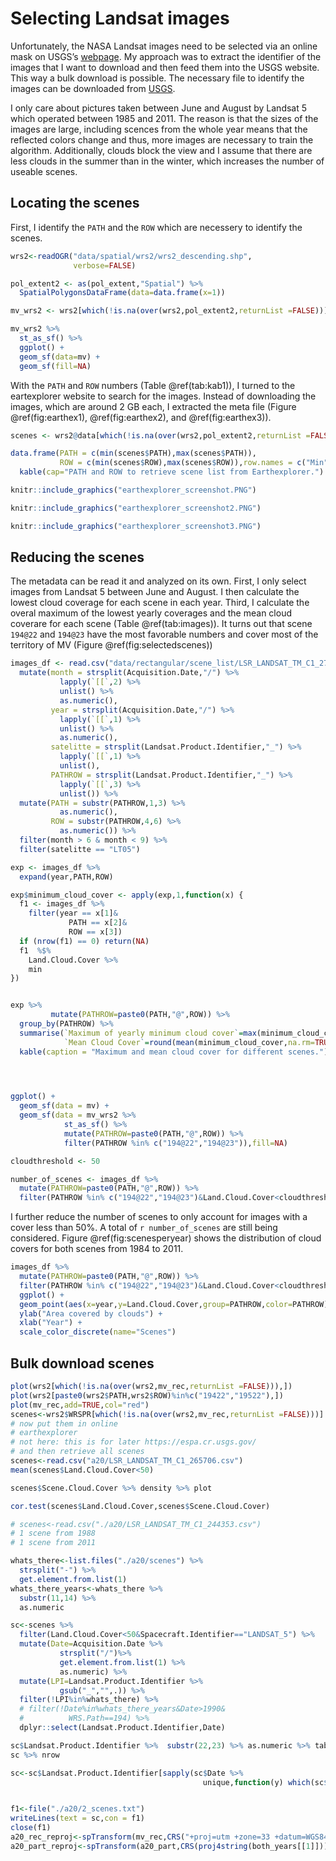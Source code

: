 # Selecting Landsat images

Unfortunately, the NASA Landsat images need to be selected via an online mask on USGS's [webpage](https://earthexplorer.usgs.gov/). My approach was to extract the identifier of the images that I want to download and then feed them into the USGS website. This way a bulk download is possible. The necessary file to identify the images can be downloaded from [USGS](https://landsat.usgs.gov/pathrow-shapefiles).  
  
I only care about pictures taken between June and August by Landsat 5 which operated between 1985 and 2011. The reason is that the sizes of the images are large, including scences from the whole year means that the reflected colors change and thus, more images are necessary to train the algorithm. Additionally, clouds block the view and I assume that there are less clouds in the summer than in the winter, which increases the number of useable scenes.  
  
## Locating the scenes
First, I identify the `PATH` and the `ROW` which are necessery to identify the scenes.  

```r

wrs2<-readOGR("data/spatial/wrs2/wrs2_descending.shp",
              verbose=FALSE)

pol_extent2 <- as(pol_extent,"Spatial") %>% 
  SpatialPolygonsDataFrame(data=data.frame(x=1))

mv_wrs2 <- wrs2[which(!is.na(over(wrs2,pol_extent2,returnList =FALSE))),] 

mv_wrs2 %>% 
  st_as_sf() %>% 
  ggplot() +
  geom_sf(data=mv) +
  geom_sf(fill=NA) 

```

With the `PATH` and `ROW` numbers (Table \@ref(tab:kab1)), I turned to the eartexplorer website to search for the images. Instead of downloading the images, which are around 2 GB each, I extracted the meta file (Figure \@ref(fig:earthex1), \@ref(fig:earthex2), and \@ref(fig:earthex3)).


```r
scenes <- wrs2@data[which(!is.na(over(wrs2,pol_extent2,returnList =FALSE))),c("PATH","ROW")]

data.frame(PATH = c(min(scenes$PATH),max(scenes$PATH)),
           ROW = c(min(scenes$ROW),max(scenes$ROW)),row.names = c("Min","Max")) %>% 
  kable(cap="PATH and ROW to retrieve scene list from Earthexplorer.")
```


```r
knitr::include_graphics("earthexplorer_screenshot.PNG")
```

```r
knitr::include_graphics("earthexplorer_screenshot2.PNG")
```

```r
knitr::include_graphics("earthexplorer_screenshot3.PNG")
```

## Reducing the scenes

The metadata can be read it and analyzed on its own. First, I only select images from Landsat 5 between June and August. I then calculate the lowest cloud coverage for each scene in each year. Third, I calculate the overal maximum of the lowest yearly coverages and the mean cloud coverare for each scene (Table \@ref(tab:images)). It turns out that scene `194@22` and `194@23` have the most favorable numbers and cover most of the territory of MV (Figure \@ref(fig:selectedscenes))

```r

images_df <- read.csv("data/rectangular/scene_list/LSR_LANDSAT_TM_C1_279839.csv") %>% 
  mutate(month = strsplit(Acquisition.Date,"/") %>% 
           lapply(`[[`,2) %>% 
           unlist() %>% 
           as.numeric(),
         year = strsplit(Acquisition.Date,"/") %>% 
           lapply(`[[`,1) %>% 
           unlist() %>% 
           as.numeric(),
         satelitte = strsplit(Landsat.Product.Identifier,"_") %>% 
           lapply(`[[`,1) %>% 
           unlist(),
         PATHROW = strsplit(Landsat.Product.Identifier,"_") %>% 
           lapply(`[[`,3) %>% 
           unlist()) %>% 
  mutate(PATH = substr(PATHROW,1,3) %>%
           as.numeric(),
         ROW = substr(PATHROW,4,6) %>%
           as.numeric()) %>%
  filter(month > 6 & month < 9) %>% 
  filter(satelitte == "LT05")

exp <- images_df %>% 
  expand(year,PATH,ROW)

exp$minimum_cloud_cover <- apply(exp,1,function(x) {
  f1 <- images_df %>% 
    filter(year == x[1]&
             PATH == x[2]&
             ROW == x[3]) 
  if (nrow(f1) == 0) return(NA)
  f1  %$% 
    Land.Cloud.Cover %>% 
    min
})


exp %>% 
         mutate(PATHROW=paste0(PATH,"@",ROW)) %>% 
  group_by(PATHROW) %>% 
  summarise(`Maximum of yearly minimum cloud cover`=max(minimum_cloud_cover,na.rm=TRUE),
            `Mean Cloud Cover`=round(mean(minimum_cloud_cover,na.rm=TRUE),2)) %>% 
  kable(caption = "Maximum and mean cloud cover for different scenes.")


  


```

```r
ggplot() +
  geom_sf(data = mv) +
  geom_sf(data = mv_wrs2 %>% 
            st_as_sf() %>% 
            mutate(PATHROW=paste0(PATH,"@",ROW)) %>% 
            filter(PATHROW %in% c("194@22","194@23")),fill=NA)

```

```r
cloudthreshold <- 50

number_of_scenes <- images_df %>% 
  mutate(PATHROW=paste0(PATH,"@",ROW)) %>%
  filter(PATHROW %in% c("194@22","194@23")&Land.Cloud.Cover<cloudthreshold) %>% nrow

```

I further reduce the number of scenes to only account for images with a cover less than 50\%. A total of `r number_of_scenes` are still being considered. Figure \@ref(fig:scenesperyear) shows the distribution of cloud covers for both scenes from 1984 to 2011.

```r
images_df %>% 
  mutate(PATHROW=paste0(PATH,"@",ROW)) %>%
  filter(PATHROW %in% c("194@22","194@23")&Land.Cloud.Cover<cloudthreshold) %>%
  ggplot() +
  geom_point(aes(x=year,y=Land.Cloud.Cover,group=PATHROW,color=PATHROW)) +
  ylab("Area covered by clouds") +
  xlab("Year") +
  scale_color_discrete(name="Scenes")
```

## Bulk download scenes


```r


plot(wrs2[which(!is.na(over(wrs2,mv_rec,returnList =FALSE))),])
plot(wrs2[paste0(wrs2$PATH,wrs2$ROW)%in%c("19422","19522"),])
plot(mv_rec,add=TRUE,col="red")
scenes<-wrs2$WRSPR[which(!is.na(over(wrs2,mv_rec,returnList =FALSE)))]
# now put them in online 
# earthexplorer
# not here: this is for later https://espa.cr.usgs.gov/
# and then retrieve all scenes
scenes<-read.csv("a20/LSR_LANDSAT_TM_C1_265706.csv")
mean(scenes$Land.Cloud.Cover<50)

scenes$Scene.Cloud.Cover %>% density %>% plot

cor.test(scenes$Land.Cloud.Cover,scenes$Scene.Cloud.Cover)

# scenes<-read.csv("./a20/LSR_LANDSAT_TM_C1_244353.csv")
# 1 scene from 1988
# 1 scene from 2011

whats_there<-list.files("./a20/scenes") %>% 
  strsplit("-") %>% 
  get.element.from.list(1)
whats_there_years<-whats_there %>% 
  substr(11,14) %>% 
  as.numeric

sc<-scenes %>% 
  filter(Land.Cloud.Cover<50&Spacecraft.Identifier=="LANDSAT_5") %>%
  mutate(Date=Acquisition.Date %>%
           strsplit("/")%>% 
           get.element.from.list(1) %>% 
           as.numeric) %>% 
  mutate(LPI=Landsat.Product.Identifier %>% 
           gsub("_","",.)) %>% 
  filter(!LPI%in%whats_there) %>% 
  # filter(!Date%in%whats_there_years&Date>1990&
  #          WRS.Path==194) %>% 
  dplyr::select(Landsat.Product.Identifier,Date)

sc$Landsat.Product.Identifier %>%  substr(22,23) %>% as.numeric %>% table
sc %>% nrow

sc<-sc$Landsat.Product.Identifier[sapply(sc$Date %>% 
                                           unique,function(y) which(sc$Date==y)[1])]


f1<-file("./a20/2_scenes.txt")
writeLines(text = sc,con = f1)
close(f1)
a20_rec_reproj<-spTransform(mv_rec,CRS("+proj=utm +zone=33 +datum=WGS84 +units=m +no_defs +ellps=WGS84 +towgs84=0,0,0"))
a20_part_reproj<-spTransform(a20_part,CRS(proj4string(both_years[[1]])))

```

